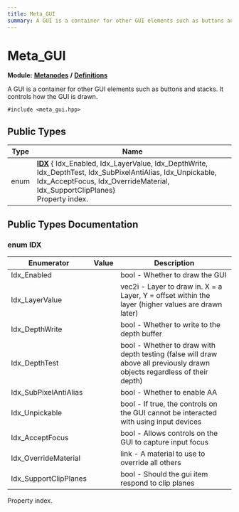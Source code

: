 ```yaml
---
title: Meta_GUI
summary: A GUI is a container for other GUI elements such as buttons and stacks. It controls how the GUI is drawn. 
---
```


# Meta_GUI

**Module:** **[Metanodes](../../modules/metanodes/index.mdx)** **/** **[Definitions](../../modules/metanodes/definitions.mdx)**

A GUI is a container for other GUI elements such as buttons and stacks. It controls how the GUI is drawn. 

`#include <meta_gui.hpp>`

## Public Types

| Type           | Name           |
| -------------- | -------------- |
| enum| **[IDX](#enum-idx)** { Idx_Enabled, Idx_LayerValue, Idx_DepthWrite, Idx_DepthTest, Idx_SubPixelAntiAlias, Idx_Unpickable, Idx_AcceptFocus, Idx_OverrideMaterial, Idx_SupportClipPlanes}<br />Property index.  |

## Public Types Documentation

### enum IDX

| Enumerator | Value | Description |
| ---------- | ----- | ----------- |
| Idx_Enabled | | bool - Whether to draw the GUI   |
| Idx_LayerValue | | vec2i - Layer to draw in. X = a Layer, Y = offset within the layer (higher values are drawn later)   |
| Idx_DepthWrite | | bool - Whether to write to the depth buffer   |
| Idx_DepthTest | | bool - Whether to draw with depth testing (false will draw above all previously drawn objects regardless of their depth)   |
| Idx_SubPixelAntiAlias | | bool - Whether to enable AA   |
| Idx_Unpickable | | bool - If true, the controls on the GUI cannot be interacted with using input devices   |
| Idx_AcceptFocus | | bool - Allows controls on the GUI to capture input focus   |
| Idx_OverrideMaterial | | link - A material to use to override all others   |
| Idx_SupportClipPlanes | | bool - Should the gui item respond to clip planes   |

Property index. 

